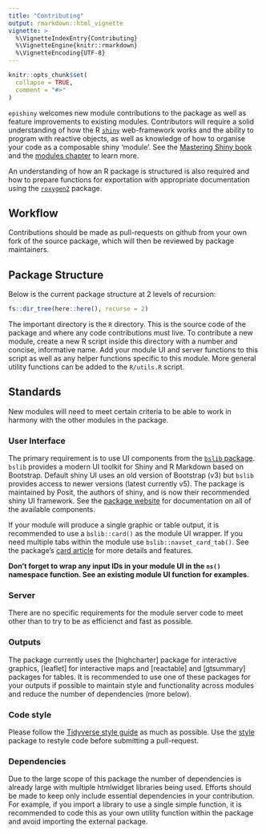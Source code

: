```yaml
---
title: "Contributing"
output: rmarkdown::html_vignette
vignette: >
  %\VignetteIndexEntry{Contributing}
  %\VignetteEngine{knitr::rmarkdown}
  %\VignetteEncoding{UTF-8}
---
```


```r
knitr::opts_chunk$set(
  collapse = TRUE,
  comment = "#>"
)
```

`epishiny` welcomes new module contributions to the package as well as feature improvements to existing modules.
Contributors will require a solid understanding of how the R 
[`shiny`](https://shiny.posit.co/r/getstarted/shiny-basics/lesson1/index.html) web-framework works and the ability to program with 
reactive objects, as well as knowledge of how to organise your code as a composable shiny 'module'. 
See the [Mastering Shiny book](https://mastering-shiny.org/index.html) and the 
[modules chapter](https://mastering-shiny.org/index.html) to learn more. 

An understanding of how an R package is structured is also 
required and how to prepare functions for exportation with appropriate documentation using the 
[`roxygen2`](https://cran.r-project.org/web/packages/roxygen2/vignettes/roxygen2.html) package.

## Workflow 

Contributions should be made as pull-requests on github from your own fork of the source package, 
which will then be reviewed by package maintainers.

## Package Structure

Below is the current package structure at 2 levels of recursion:

```r
fs::dir_tree(here::here(), recurse = 2)
```

The important directory is the `R` directory. This is the source code of the package and where any code contributions must live. 
To contribute a new module, create a new R script inside this directory with a number and concise, informative name. Add your module 
UI and server functions to this script as well as any helper functions specific to this module. More general utility functions can 
be added to the `R/utils.R` script.

## Standards 

New modules will need to meet certain criteria to be able to work in harmony with the other modules in the package. 

### User Interface

The primary requirement is to use UI components from the [`bslib` package](https://rstudio.github.io/bslib/index.html). `bslib` 
provides a modern UI toolkit for Shiny and R Markdown based on Bootstrap. Default shiny UI uses an old version of Bootstrap (v3) but 
`bslib` provides access to newer versions (latest currently v5). The package is maintained by Posit, the authors of shiny, and is now their
recommended shiny UI framework. See the [package website](https://rstudio.github.io/bslib/index.html) for documentation on all of the available components.

If your module will produce a single graphic or table output, it is recommended to use a `bslib::card()` as the module UI wrapper. If you need 
multiple tabs within the module use `bslib::navset_card_tab()`. See the package's [card article](https://rstudio.github.io/bslib/articles/cards/index.html#multiple-tabs) 
for more details and features.

**Don't forget to wrap any input IDs in your module UI in the `ns()` namespace function. See an existing module UI function for examples.**

### Server

There are no specific requirements for the module server code to meet other than to try to be as efficienct and fast as possible.

### Outputs

The package currently uses the [highcharter] package for interactive graphics, [leaflet] for interactive maps and [reactable] and 
[gtsummary] packages for tables. It is recommended to use one of these packages for your outputs if possible to maintain style and functionality
across modules and reduce the number of dependencies (more below).

### Code style

Please follow the [Tidyverse style guide](https://style.tidyverse.org/index.html) as much as possible. Use the [style](https://styler.r-lib.org/) 
package to restyle code before submitting a pull-request.

### Dependencies

Due to the large scope of this package the number of dependencies is already large with multiple htmlwidget libraries being used.
Efforts should be made to keep only include essential dependencies in your contribution. For example, if you import a library to use a 
single simple function, it is recommended to code this as your own utility function within the package and avoid importing the external package.